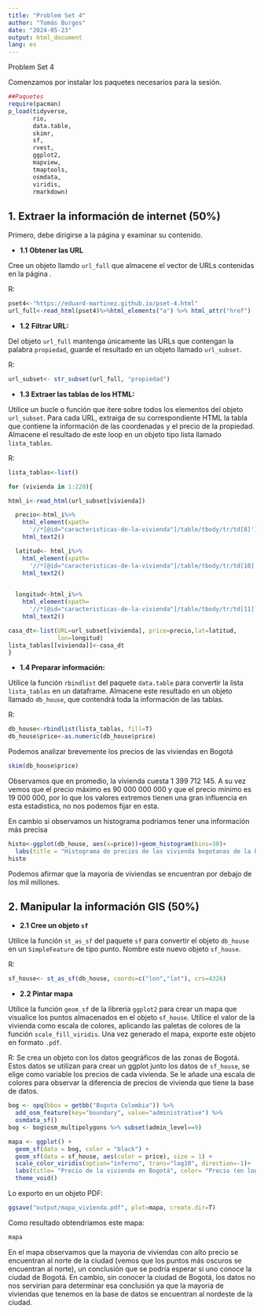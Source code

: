 ```yaml
---
title: "Problem Set 4"
author: "Tomás Burgos"
date: "2024-05-23"
output: html_document
lang: es
---
```

Problem Set 4

Comenzamos por instalar los paquetes necesarios para la sesión.

```r

##Paquetes
require(pacman)
p_load(tidyverse, 
       rio,
       data.table,
       skimr,
       sf, 
       rvest, 
       ggplot2,
       mapview,
       tmaptools,
       osmdata,
       viridis,
       rmarkdown)
```

## **1. Extraer la información de internet (50%)**

Primero, debe dirigirse a la página \newref{https://eduard-martinez.github.io/pset-4.html}{https://eduard-martinez.github.io/pset-4.html} y examinar su contenido.

- **1.1** **Obtener las URL **

Cree un objeto llamdo `url_full` que almacene el vector de URLs contenidas en la página \newref{https://eduard-martinez.github.io/pset-4.html}{../pset-4.html}.

R:

```r

pset4<-"https://eduard-martinez.github.io/pset-4.html"
url_full<-read_html(pset4)%>%html_elements("a") %>% html_attr("href")
```

- **1.2** **Filtrar URL:**

Del objeto `url_full` mantenga únicamente las URLs que contengan la palabra `propiedad`, guarde el resultado en un objeto llamado `url_subset`. 

R:

```r
url_subset<- str_subset(url_full, "propiedad")
```

-   **1.3 Extraer las tablas de los HTML:**

Utilice un bucle o función que itere sobre todos los elementos del objeto `url_subset`. Para cada URL, extraiga de su correspondiente HTML la tabla que contiene la información de las coordenadas y el precio de la propiedad. Almacene el resultado de este loop en un objeto tipo lista llamado `lista_tablas`.

R:

```r

lista_tablas<-list()

for (vivienda in 1:220){

html_i<-read_html(url_subset[vivienda])

  precio<-html_i%>%
    html_element(xpath=
      '//*[@id="caracteristicas-de-la-vivienda"]/table/tbody/tr/td[8]')%>%
    html_text2()

  latitud<- html_i%>%
    html_element(xpath=
      '//*[@id="caracteristicas-de-la-vivienda"]/table/tbody/tr/td[10]') %>%
    html_text2()

  
  longitud<-html_i%>%
    html_element(xpath=
      '//*[@id="caracteristicas-de-la-vivienda"]/table/tbody/tr/td[11]') %>%
    html_text2()  

casa_dt<-list(URL=url_subset[vivienda], price=precio,lat=latitud,
              lon=longitud)
lista_tablas[[vivienda]]<-casa_dt 
}

```

-   **1.4 Preparar información:**

Utilice la función `rbindlist` del paquete `data.table` para convertir la lista `lista_tablas` en un dataframe. Almacene este resultado en un objeto llamado `db_house`, que contendrá toda la información de las tablas.

R:

```r
db_house<-rbindlist(lista_tablas, fill=T)
db_house$price<-as.numeric(db_house$price)

```

Podemos analizar brevemente los precios de las viviendas en Bogotá

```r

skim(db_house$price)

```
Observamos que en promedio, la vivienda cuesta 1 399 712 145. A su vez vemos que el precio máximo es 90 000 000 000 y que el precio minimo es 19 000 000, por lo que los valores extremos tienen una gran influencia en esta estadistica, no nos podemos fijar en esta.

En cambio si observamos un histograma podriamos tener una información más precisa

```r
histo<-ggplot(db_house, aes(x=price))+geom_histogram(bins=30)+
  labs(title = "Histograma de precios de las vivienda bogotanas de la base de datos", x="Precio", y="Número de viviendas")+theme_classic()
histo
```

Podemos afirmar que la mayoria de viviendas se encuentran por debajo de los mil millones. 


## **2. Manipular la información GIS (50%)**

-   **2.1 Cree un objeto `sf`**

Utilice la función `st_as_sf` del paquete `sf` para convertir el objeto `db_house` en un `SimpleFeature` de tipo punto. Nombre este nuevo objeto `sf_house`.

R: 

```r
sf_house<- st_as_sf(db_house, coords=c("lon","lat"), crs=4326)

```

-   **2.2 Pintar mapa**

Utilice la función `geom_sf` de la librería `ggplot2` para crear un mapa que visualice los puntos almacenados en el objeto `sf_house`. Utilice el valor de la vivienda como escala de colores, aplicando las paletas de colores de la función `scale_fill_viridis`. Una vez generado el mapa, exporte este objeto en formato `.pdf`.

R: Se crea un objeto con los datos geográficos de las zonas de Bogotá. Estos datos se utilizan para crear un ggplot junto los datos de `sf_house`, se elige como variable los precios de cada vivienda. Se le añade una escala de colores para observar la diferencia de precios de vivienda que tiene la base de datos. 

```r
bog <- opq(bbox = getbb("Bogota Colombia")) %>%
  add_osm_feature(key="boundary", value="administrative") %>% 
  osmdata_sf()
bog <- bog$osm_multipolygons %>% subset(admin_level==9)

mapa <- ggplot() +
  geom_sf(data = bog, color = "black") +
  geom_sf(data = sf_house, aes(color = price), size = 1) +
  scale_color_viridis(option="inferno", trans="log10", direction=-1)+
  labs(title= "Precio de la vivienda en Bogotá", color= "Precio (en log10)")+
  theme_void()

```

Lo exporto en un objeto PDF:

```r
ggsave("output/mapa_vivienda.pdf", plot=mapa, create.dir=T)
```
Como resultado obtendriamos este mapa: 

```r

mapa

```

En el mapa observamos que la mayoria de viviendas con alto precio se encuentran al norte de la ciudad (vemos que los puntos más oscuros se encuentran al norte), un conclusión que se podría esperar si uno conoce la ciudad de Bogotá. En cambio, sin conocer la ciudad de Bogotá, los datos no nos servirian para determinar esa conclusión ya que la mayoria de viviendas que tenemos en la base de datos se encuentran al nordeste de la ciudad. 